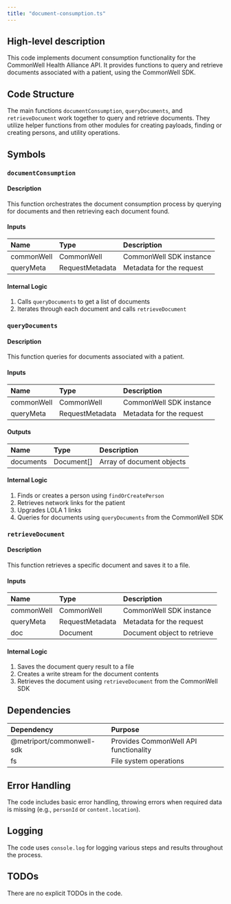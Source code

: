 ```yaml
---
title: "document-consumption.ts"
---
```


## High-level description
This code implements document consumption functionality for the CommonWell Health Alliance API. It provides functions to query and retrieve documents associated with a patient, using the CommonWell SDK.

## Code Structure
The main functions `documentConsumption`, `queryDocuments`, and `retrieveDocument` work together to query and retrieve documents. They utilize helper functions from other modules for creating payloads, finding or creating persons, and utility operations.

## Symbols

### `documentConsumption`
#### Description
This function orchestrates the document consumption process by querying for documents and then retrieving each document found.

#### Inputs
| Name | Type | Description |
|:-----|:-----|:------------|
| commonWell | CommonWell | CommonWell SDK instance |
| queryMeta | RequestMetadata | Metadata for the request |

#### Internal Logic
1. Calls `queryDocuments` to get a list of documents
2. Iterates through each document and calls `retrieveDocument`

### `queryDocuments`
#### Description
This function queries for documents associated with a patient.

#### Inputs
| Name | Type | Description |
|:-----|:-----|:------------|
| commonWell | CommonWell | CommonWell SDK instance |
| queryMeta | RequestMetadata | Metadata for the request |

#### Outputs
| Name | Type | Description |
|:-----|:-----|:------------|
| documents | Document[] | Array of document objects |

#### Internal Logic
1. Finds or creates a person using `findOrCreatePerson`
2. Retrieves network links for the patient
3. Upgrades LOLA 1 links
4. Queries for documents using `queryDocuments` from the CommonWell SDK

### `retrieveDocument`
#### Description
This function retrieves a specific document and saves it to a file.

#### Inputs
| Name | Type | Description |
|:-----|:-----|:------------|
| commonWell | CommonWell | CommonWell SDK instance |
| queryMeta | RequestMetadata | Metadata for the request |
| doc | Document | Document object to retrieve |

#### Internal Logic
1. Saves the document query result to a file
2. Creates a write stream for the document contents
3. Retrieves the document using `retrieveDocument` from the CommonWell SDK

## Dependencies
| Dependency | Purpose |
|:-----------|:--------|
| @metriport/commonwell-sdk | Provides CommonWell API functionality |
| fs | File system operations |

## Error Handling
The code includes basic error handling, throwing errors when required data is missing (e.g., `personId` or `content.location`).

## Logging
The code uses `console.log` for logging various steps and results throughout the process.

## TODOs
There are no explicit TODOs in the code.